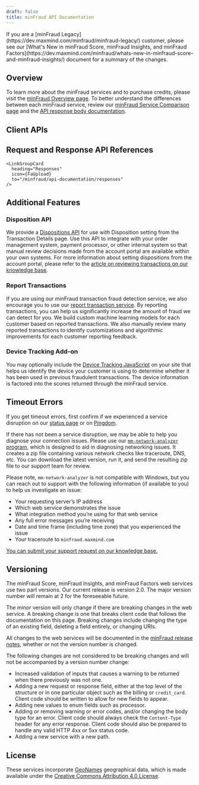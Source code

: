 ```yaml
---
draft: false
title: minFraud API Documentation
---
```



<Alert type="info">
  If you are a [minFraud Legacy](https://dev.maxmind.com/minfraud/minfraud-legacy/)
  customer, please see our
  [What's New in minFraud Score, minFraud Insights, and minFraud Factors](https://dev.maxmind.com/minfraud/whats-new-in-minfraud-score-and-minfraud-insights/)
  document for a summary of the changes.
</Alert>

## Overview

To learn more about the minFraud services and to purchase credits, please visit
the
[minFraud Overview page](https://www.maxmind.com/en/solutions/minfraud-services).
To better understand the differences between each minFraud service, review our
[minFraud Service Comparison page](https://www.maxmind.com/en/solutions/minfraud-services/pricing)
and the
[API response body documentation](https://dev.maxmind.com/minfraud/api-documentation/responses?lang=en#bodies).

## Client APIs

<ApiClients />

## Request and Response API References

<LinkGroupContainer heading="References">
  <LinkGroup>
    <LinkGroupCard
      heading="Requests"
      icon={FaDownload}
      to="/minfraud/api-documentation/requests"
    />

    <LinkGroupCard
      heading="Responses"
      icon={FaUpload}
      to="/minfraud/api-documentation/responses"
    />

  </LinkGroup>
</LinkGroupContainer>

## Additional Features

### Disposition API

We provide a [Dispositions API](/minfraud/working-with-transaction-dispositions)
for use with Disposition setting from the Transaction Details page. Use this API
to integrate with your order management system, payment processor, or other
internal system so that manual review decisions made from the account portal are
available within your own systems. For more information about setting
dispositions from the account portal, please refer to the
[article on reviewing transactions on our knowledge base](https://support.maxmind.com/hc/en-us/articles/4408762136603).

### Report Transactions

If you are using our minFraud transaction fraud detection service, we also
encourage you to use our
[report transaction service](/minfraud/report-a-transaction). By reporting
transactions, you can help us significantly increase the amount of fraud we can
detect for you. We build custom machine learning models for each customer based
on reported transactions. We also manually review many reported transactions to
identify customizations and algorithmic improvements for each customer reporting
feedback.

### Device Tracking Add-on

You may optionally include the
[Device Tracking JavaScript](/minfraud/track-devices) on your site that helps us
identify the device your customer is using to determine whether it has been used
in previous fraudulent transactions. The device information is factored into the
scores returned through the minFraud service.

## Timeout Errors

If you get timeout errors, first confirm if we experienced a service disruption
on our [status page](https://status.maxmind.com/) or on
[Pingdom](http://stats.pingdom.com/datuqzybqg5z).

If there has not been a service disruption, we may be able to help you diagnose
your connection issues. Please use our
[`mm-network-analyzer` program](https://github.com/maxmind/mm-network-analyzer),
which is designed to aid in diagnosing networking issues. It creates a zip file
containing various network checks like traceroute, DNS, etc. You can download
the latest version, run it, and send the resulting zip file to our support team
for review.

Please note, `mm-network-analyzer` is not compatible with Windows, but you can
reach out to support with the following information (if available to you) to
help us investigate an issue:

- Your requesting server’s IP address
- Which web service demonstrates the issue
- What integration method you’re using for that web service
- Any full error messages you’re receiving
- Date and time frame (including time zone) that you experienced the issue
- Your traceroute to `minfraud.maxmind.com`

[You can submit your support request on our knowledge base.](https://support.maxmind.com/hc/en-us/requests/new)

## Versioning

The minFraud Score, minFraud Insights, and minFraud Factors web services use two
part versions. Our current release is version 2.0. The major version number will
remain at 2 for the foreseeable future.

The minor version will only change if there are breaking changes in the web
service. A breaking change is one that breaks client code that follows the
documentation on this page. Breaking changes include changing the type of an
existing field, deleting a field entirely, or changing URIs.

All changes to the web services will be documented in the
[minFraud release notes](/minfraud/release-notes), whether or not the version
number is changed.

The following changes are not considered to be breaking changes and will not be
accompanied by a version number change:

- Increased validation of inputs that causes a warning to be returned when there
  previously was not one.
- Adding a new request or response field, either at the top level of the
  structure or in one particular object such as the billing or `credit_card`.
  Client code should be written to allow for new fields to appear.
- Adding new values to enum fields such as processor.
- Adding or removing warning or error codes, and/or changing the body type for
  an error. Client code should always check the `Content-Type` header for any
  error response. Client code should also be prepared to handle any valid HTTP
  4xx or 5xx status code.
- Adding a new service with a new path.

## License

These services incorporate [GeoNames](https://www.geonames.org/) geographical
data, which is made available under the
[Creative Commons Attribution 4.0 License](https://creativecommons.org/licenses/by/4.0/).
